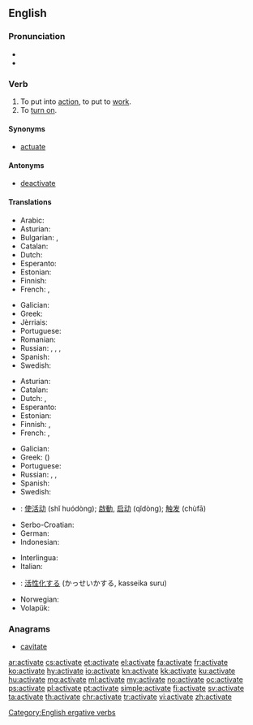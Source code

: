 ==English==

===Pronunciation===
* {{IPA|/ˈæktɪˌveɪt/|lang=en}}
* {{audio|en-us-activate.ogg|Audio (US)|lang=en}}

===Verb===
{{en-verb|activat|ing}}

# To put into [[action]], to put to [[work]].
# To [[turn on]].

====Synonyms====
* [[actuate]]

====Antonyms====
* [[deactivate]]

====Translations====
{{trans-top|to put into action}}
* Arabic: {{t+|ar|فَعَّلَ|tr=faʿʿala|sc=Arab}}
* Asturian: {{t|ast|activar}}
* Bulgarian: {{t+|bg|пускам}}, {{t+|bg|активирам}}
* Catalan: {{t+|ca|activar}}
* Dutch: {{t+|nl|activeren}}
* Esperanto: {{t|eo|aktivigi}}
* Estonian: {{t|et|rakendama}}
* Finnish: {{t+|fi|aktivoida}}
* French: {{t+|fr|actionner}}, {{t+|fr|activer}}
{{trans-mid}}
* Galician: {{t|gl|activar}}
* Greek: {{t+|el|ενεργοποιώ|tr=energopoió}}
* Jèrriais: {{t|roa-jer|activiser}}
* Portuguese: {{t+|pt|ativar}}
* Romanian: {{t+|ro|activa}}
* Russian: {{t+|ru|активизи́ровать|impf|pf|sc=Cyrl}}, {{t+|ru|активи́ровать|impf|pf|sc=Cyrl}}, {{t|ru|[[приводи́ть]] в [[де́йствие]]|impf|sc=Cyrl}}, {{t|ru|[[привести́]] в [[де́йствие]]|pf|sc=Cyrl}}
* Spanish: {{t+|es|activar}}
* Swedish: {{t+|sv|aktivera}}
{{trans-bottom}}

{{trans-top|to turn on}}
* Asturian: {{t|ast|activar}}
* Catalan: {{t+|ca|activar}}
* Dutch: {{t+|nl|aanzetten}}, {{t+|nl|inschakelen}}
* Esperanto: {{t|eo|aktivigi}}
* Estonian: {{t+|et|käivitama}}
* Finnish: {{t+|fi|aktivoida}}, {{t+|fi|käynnistää}}
* French: {{t+|fr|actionner}}, {{t+|fr|allumer}}
{{trans-mid}}
* Galician: {{t|gl|activar}}
* Greek: {{t+|el|ενεργοποιώ|tr=energopoió}} ({{t+|el|ανοίγω|tr=anoigo}})
* Portuguese: {{t+|pt|ativar}}
* Russian: {{t+|ru|активи́ровать|impf|pf|sc=Cyrl}}, {{t+|ru|включа́ть|impf|sc=Cyrl}}, {{t+|ru|включи́ть|pf|sc=Cyrl}}
* Spanish: {{t+|es|activar}}
* Swedish: {{t+|sv|aktivera}}
{{trans-bottom}}

{{checktrans-top}}
* {{ttbc|cmn}}: [[使活动]] (shǐ huódòng); [[啟動]], [[启动]] (qǐdòng); [[触发]] (chùfā)
* Serbo-Croatian: {{t-check|sh|aktivírati}}
* German: {{t+check|de|aktivieren}}
* Indonesian: {{t+check|id|aktif|alt=mengaktifkan}}
{{trans-mid}}
* Interlingua: {{t-check|ia|activar}}
* Italian: {{t-check|it|attivare}}
* {{ttbc|ja}}: [[活性化]]する (かっせいかする, kasseika suru)
* Norwegian: {{t-check|no|aktiviser}}
* Volapük: {{t-check|vo|dunotön}}
{{trans-bottom}}

===Anagrams===
* [[cavitate#English|cavitate]]

[[Category:English ergative verbs]]

[[ar:activate]]
[[cs:activate]]
[[et:activate]]
[[el:activate]]
[[fa:activate]]
[[fr:activate]]
[[ko:activate]]
[[hy:activate]]
[[io:activate]]
[[kn:activate]]
[[kk:activate]]
[[ku:activate]]
[[hu:activate]]
[[mg:activate]]
[[ml:activate]]
[[my:activate]]
[[no:activate]]
[[oc:activate]]
[[ps:activate]]
[[pl:activate]]
[[pt:activate]]
[[simple:activate]]
[[fi:activate]]
[[sv:activate]]
[[ta:activate]]
[[th:activate]]
[[chr:activate]]
[[tr:activate]]
[[vi:activate]]
[[zh:activate]]